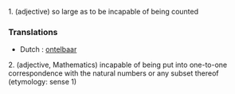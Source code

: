 1. (adjective) so large as to be incapable of being counted

===Translations===
* Dutch : [[ontelbaar]]

2. (adjective, Mathematics) incapable of being put into one-to-one correspondence with the natural numbers or any subset thereof (etymology: sense 1)